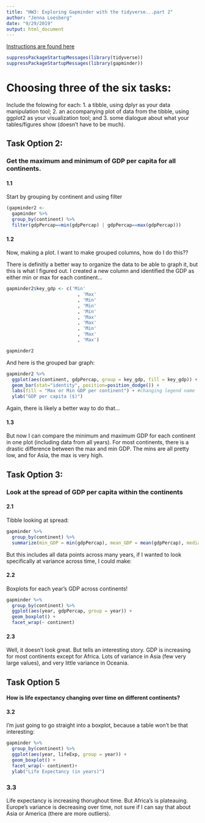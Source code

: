 ```yaml
---
title: "HW3: Exploring Gapminder with the tidyverse...part 2"
author: "Jenna Loesberg"
date: "9/29/2019"
output: html_document
---
```

[Instructions are found here](https://stat545.stat.ubc.ca/evaluation/hw03/hw03/)

```r
suppressPackageStartupMessages(library(tidyverse)) 
suppressPackageStartupMessages(library(gapminder))
```

# Choosing three of the six tasks:
Include the folowing for each:
1. a tibble, using dplyr as your data manipulation tool;
2. an accompanying plot of data from the tibble, using ggplot2 as your visualization tool; and
3. some dialogue about what your tables/figures show (doesn’t have to be much).

## Task Option 2:
### Get the maximum and minimum of GDP per capita for all continents.

#### 1.1
Start by grouping by continent and using filter
```r
(gapminder2 <- 
  gapminder %>%
  group_by(continent) %>% 
  filter(gdpPercap==min(gdpPercap) | gdpPercap==max(gdpPercap)))
```
#### 1.2 
Now, making a plot. I want to make grouped columns, how do I do this??

There is definitly a better way to organize the data to be able to graph it, but this is what I figured out. I created a new column and identified the GDP as either min or max for each continent...

```r
gapminder2$key_gdp <- c('Min'
                          , 'Max'
                          , 'Min'
                          , 'Min'
                          , 'Min'
                          , 'Max'
                          , 'Max'
                          , 'Min'
                          , 'Max'
                          , 'Max')

gapminder2
```


And here is the grouped bar graph: 
```r
gapminder2 %>% 
  ggplot(aes(continent, gdpPercap, group = key_gdp, fill = key_gdp)) +
  geom_bar(stat="identity", position=position_dodge()) +
  labs(fill = "Max or Min GDP per continent") + #changing legend name
  ylab("GDP per capita ($)") 
```

Again, there is likely a better way to do that...

#### 1.3 
But now I can compare the minimum and maximum GDP for each continent in one plot (including data from all years). For most continents, there is a drastic difference between the max and min GDP. The mins are all pretty low, and for Asia, the max is very high.

## Task Option 3:
### Look at the spread of GDP per capita within the continents

#### 2.1 
Tibble looking at spread:
```r
gapminder %>%
  group_by(continent) %>%
  summarize(min_GDP = min(gdpPercap), mean_GDP = mean(gdpPercap), median_GDP = median(gdpPercap), max_GDP = max(gdpPercap), sd_GDP = sd(gdpPercap))
```

But this includes all data points across many years, if I wanted to look specifically at variance across time, I could make: 

#### 2.2
Boxplots for each year's GDP across continents!
```r
gapminder %>% 
  group_by(continent) %>% 
  ggplot(aes(year, gdpPercap, group = year)) +
  geom_boxplot() +
  facet_wrap(~ continent)
```

#### 2.3 
Well, it doesn't look great. But tells an interesting story. GDP is increasing for most continents except for Africa. Lots of variance in Asia (few very large values), and very little variance in Oceania. 

## Task Option 5
#### How is life expectancy changing over time on different continents?

#### 3.2

I'm just going to go straight into a boxplot, because a table won't be that interesting:
```r
gapminder %>% 
  group_by(continent) %>% 
  ggplot(aes(year, lifeExp, group = year)) +
  geom_boxplot() +
  facet_wrap(~ continent)+
  ylab("Life Expectancy (in years)") 
```

### 3.3
Life expectancy is increasing thorughout time. But Africa's is plateauing. Europe's variance is decreasing over time, not sure if I can say that about Asia or America (there are more outliers).